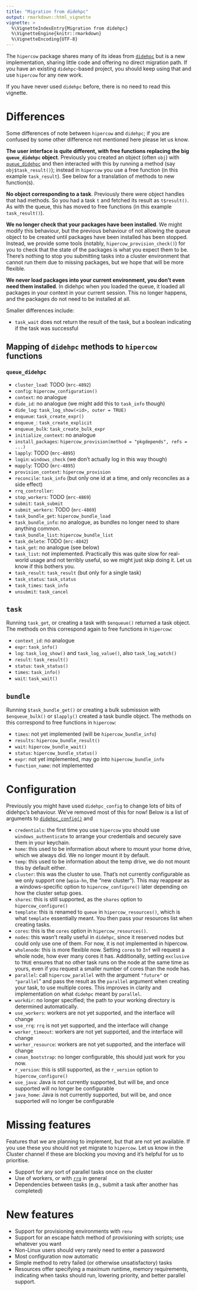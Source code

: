 ```yaml
---
title: "Migration from didehpc"
output: rmarkdown::html_vignette
vignette: >
  %\VignetteIndexEntry{Migration from didehpc}
  %\VignetteEngine{knitr::rmarkdown}
  %\VignetteEncoding{UTF-8}
---
```


The `hipercow` package shares many of its ideas from [`didehpc`](https://mrc-ide.github.io/didehpc/) but is a new implementation, sharing little code and offering no direct migration path.  If you have an existing `didehpc`-based project, you should keep using that and use `hipercow` for any new work.

If you have never used `didehpc` before, there is no need to read this vignette.

# Differences

Some differences of note between `hipercow` and `didehpc`; if you are confused by some other difference not mentioned here please let us know.

**The user interface is quite different, with free functions replacing the big `queue_didehpc` object**.  Previously you created an object (often `obj`) with [`queue_didehpc`](https://mrc-ide.github.io/didehpc/reference/queue_didehpc.html) and then interacted with this by running a method (say `obj$task_result()`); instead in `hipercow` you use a free function (in this example `task_result`). See below for a translation of methods to new function(s).

**No object corresponding to a task**. Previously there were object handles that had methods. So you had a task `t` and fetched its result as `t$result()`. As with the queue, this has moved to free functions (in this example `task_result()`).

**We no longer check that your packages have been installed**. We might modify this behaviour, but the previous behaviour of not allowing the queue object to be created until packages have been installed has been stopped.  Instead, we provide some tools (notably, `hipercow_provision_check()`) for you to check that the state of the packages is what you expect them to be. There's nothing to stop you submitting tasks into a cluster environment that cannot run them due to missing packages, but we hope that will be more flexible.

**We never load packages into your current environment, you don't even need them installed**. In didehpc when you loaded the queue, it loaded all packages in your context in your current session. This no longer happens, and the packages do not need to be installed at all.

Smaller differences include:

* `task_wait` does not return the result of the task, but a boolean indicating if the task was successful

## Mapping of `didehpc` methods to `hipercow` functions

### `queue_didehpc`

* `cluster_load`: TODO (`mrc-4892`)
* `config`: `hipercow_configuration()`
* `context`: no analogue
* `dide_id`: no analogue (we might add this to `task_info` though)
* `dide_log`: `task_log_show(<id>, outer = TRUE)`
* `enqueue`: `task_create_expr()`
* `enqueue_`: `task_create_explicit`
* `enqueue_bulk`: `task_create_bulk_expr`
* `initialize_context`: no analogue
* `install_packages`: `hipercow_provision(method = "pkgdepends", refs = ...)`
* `lapply`: TODO (`mrc-4895`)
* `login`: `windows_check` (we don't actually log in this way though)
* `mapply`: TODO (`mrc-4895`)
* `provision_context`: `hipercow_provision`
* `reconcile`: `task_info` (but only one id at a time, and only reconciles as a side effect)
* `rrq_controller`:
* `stop_workers`: TODO (`mrc-4869`)
* `submit`: `task_submit`
* `submit_workers`: TODO (`mrc-4869`)
* `task_bundle_get`: `hipercow_bundle_load`
* `task_bundle_info`: no analogue, as bundles no longer need to share anything common.
* `task_bundle_list`: `hipercow_bundle_list`
* `task_delete`: TODO (`mrc-4842`)
* `task_get`: no analogue (see below)
* `task_list`: not implemented. Practically this was quite slow for real-world usage and not terribly useful, so we might just skip doing it. Let us know if this bothers you.
* `task_result`: `task_result` (but only for a single task)
* `task_status`: `task_status`
* `task_times`: `task_info`
* `unsubmit`: `task_cancel`

## `task`

Running `task_get`, or creating a task with `$enqueue()` returned a task object. The methods on this correspond again to free functions in `hipercow`:

* `context_id`: no analogue
* `expr`: `task_info()`
* `log`: `task_log_show()` and `task_log_value()`, also `task_log_watch()`
* `result`: `task_result()`
* `status`: `task_status()`
* `times`: `task_info()`
* `wait`: `task_wait()`

## `bundle`

Running `$task_bundle_get()` or creating a bulk submission with `$enqueue_bulk()` or `$lapply()` created a task bundle object.  The methods on this correspond to free functions in `hipercow`:

* `times`: not yet implemented (will be `hipercow_bundle_info`)
* `results`: `hipercow_bundle_result()`
* `wait`: `hipercow_bundle_wait()`
* `status`: `hipercow_bundle_status()`
* `expr`: not yet implemented, may go into `hipercow_bundle_info`
* `function_name`: not implemented

# Configuration

Previously you might have used `didehpc_config` to change lots of bits of didehpc's behaviour. We've removed most of this for now!  Below is a list of arguments to [`didehpc_config()`](https://mrc-ide.github.io/didehpc/reference/didehpc_config.html) and

* `credentials`: the first time you use `hipercow` you should use `windows_authenticate` to arrange your credentials and securely save them in your keychain.
* `home`: this used to be information about where to mount your home drive, which we always did. We no longer mount it by default.
* `temp`: this used to be information about the temp drive, we do not mount this by default either.
* `cluster`: this was the cluster to use. That's not currently configurable as we only support one (`wpia-hn`, the "new cluster"). This may reappear as a windows-specific option to `hipercow_configure()` later depending on how the cluster setup goes.
* `shares`: this is still supported, as the `shares` option to `hipercow_configure()`
* `template`: this is renamed to `queue` in `hipercow_resources()`, which is what `template` essentially meant. You then pass your resources list when creating tasks.
* `cores`: this is the `cores` option in `hipercow_resources()`.
* `nodes`: this wasn't really useful in `didehpc`, since it reserved nodes but could only use one of them. For now, it is not implemented in hipercow.
* `wholenode`: this is more flexible now. Setting `cores` to `Inf` will request a whole node, how ever many cores it has. Additionally, setting `exclusive` to `TRUE` ensures that no other task runs on the node at the same time as yours, even if you request a smaller number of cores than the node has.
* `parallel`: call `hipercow_parallel` with the argument `"future"` or `"parallel`" and pass the result as the `parallel` argument when creating your task, to use multiple cores. This improves in clarity and implementation on what `didehpc` meant by `parallel`.
* `workdir`: no longer specified; the path to your working directory is determined automatically.
* `use_workers`: workers are not yet supported, and the interface will change
* `use_rrq`: `rrq` is not yet supported, and the interface will change
* `worker_timeout`: workers are not yet supported, and the interface will change
* `worker_resource`: workers are not yet supported, and the interface will change
* `conan_bootstrap`: no longer configurable, this should just work for you now.
* `r_version`: this is still supported, as the `r_version` option to `hipercow_configure()`
* `use_java`: Java is not currently supported, but will be, and once supported will no longer be configurable
* `java_home`: Java is not currently supported, but will be, and once supported will no longer be configurable

# Missing features

Features that we are planning to implement, but that are not yet available.  If you use these you should not yet migrate to `hipercow`.  Let us know in the Cluster channel if these are blocking you moving and it's helpful for us to prioritise.

* Support for any sort of parallel tasks once on the cluster
* Use of workers, or with [`rrq`](https://mrc-ide.github.io/rrq) in general
* Dependencies between tasks (e.g., submit a task after another has completed)

# New features

* Support for provisioning environments with `renv`
* Support for an escape hatch method of provisioning with scripts; use whatever you want
* Non-Linux users should very rarely need to enter a password
* Most configuration now automatic
* Simple method to retry failed (or otherwise unsatisfactory) tasks
* Resources offer specifying a maximum runtime, memory requirements, indicating when tasks should run, lowering priority, and better parallel support.
